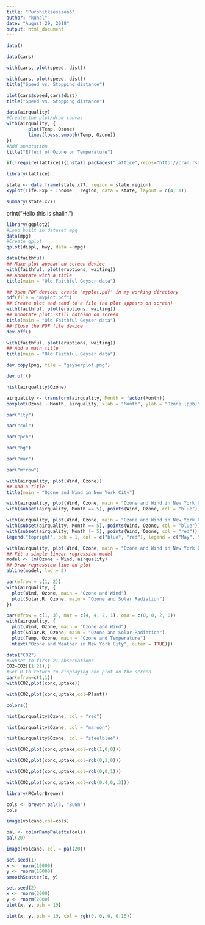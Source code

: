 ```yaml
---
title: "Purohitksession6"
author: "kunal"
date: "August 29, 2018"
output: html_document
---
```

```r
data()
```
```r
data(cars)
```

```r
with(cars, plot(speed, dist))
```
```r
with(cars, plot(speed, dist))
title("Speed vs. Stopping distance")
```
```r
plot(cars$speed,cars$dist)
title("Speed vs. Stopping distance")
```

```r
data(airquality)
#Create the plot/draw canvas
with(airquality, {
        plot(Temp, Ozone)
        lines(loess.smooth(Temp, Ozone))
})
#Add annotation
title("Effect of Ozone on Temperature")
```

```r
if(!require(lattice)){install.packages("lattice",repos="http://cran.rstudio.com/")}
```
```r
library(lattice)
```

```r
state <- data.frame(state.x77, region = state.region)
xyplot(Life.Exp ~ Income | region, data = state, layout = c(4, 1))
```
```r
summary(state.x77)
```
print("Hello this is shalin.")

```r
library(ggplot2)
#Load built in dataset mpg
data(mpg)
#Create qplot
qplot(displ, hwy, data = mpg)
```

```r
data(faithful)
## Make plot appear on screen device
with(faithful, plot(eruptions, waiting))
## Annotate with a title
title(main = "Old Faithful Geyser data")
```
```r
## Open PDF device; create 'myplot.pdf' in my working directory
pdf(file = "myplot.pdf")
## Create plot and send to a file (no plot appears on screen)
with(faithful, plot(eruptions, waiting))
## Annotate plot; still nothing on screen
title(main = "Old Faithful Geyser data")
## Close the PDF file device
dev.off()
```

```r
with(faithful, plot(eruptions, waiting))
## Add a main title
title(main = "Old Faithful Geyser data")
```

```r
dev.copy(png, file = "geyserplot.png")
```

```r
dev.off()
```

```r
hist(airquality$Ozone)
```

```r
airquality <- transform(airquality, Month = factor(Month))
boxplot(Ozone ~ Month, airquality, xlab = "Month", ylab = "Ozone (ppb)")
```

```r
par("lty")
```

```r
par("col")
```

```r
par("pch")
```

```r
par("bg")
```

```r
par("mar")
```

```r
par("mfrow")
```

```r
with(airquality, plot(Wind, Ozone))
## Add a title
title(main = "Ozone and Wind in New York City")
```

```r
with(airquality, plot(Wind, Ozone, main = "Ozone and Wind in New York City"))
with(subset(airquality, Month == 5), points(Wind, Ozone, col = "blue"))
```

```r
with(airquality, plot(Wind, Ozone, main = "Ozone and Wind in New York City", type = "n"))
with(subset(airquality, Month == 5), points(Wind, Ozone, col = "blue"))
with(subset(airquality, Month != 5), points(Wind, Ozone, col = "red"))
legend("topright", pch = 1, col = c("blue", "red"), legend = c("May", "Other Months"))
```

```r
with(airquality, plot(Wind, Ozone, main = "Ozone and Wind in New York City", pch = 20))
## Fit a simple linear regression model
model <- lm(Ozone ~ Wind, airquality)
## Draw regression line on plot
abline(model, lwd = 2)
```

```r
par(mfrow = c(1, 2))
with(airquality, {
  plot(Wind, Ozone, main = "Ozone and Wind")
  plot(Solar.R, Ozone, main = "Ozone and Solar Radiation")
})
```

```r
par(mfrow = c(1, 3), mar = c(4, 4, 2, 1), oma = c(0, 0, 2, 0))
with(airquality, {
  plot(Wind, Ozone, main = "Ozone and Wind")
  plot(Solar.R, Ozone, main = "Ozone and Solar Radiation")
  plot(Temp, Ozone, main = "Ozone and Temperature")
  mtext("Ozone and Weather in New York City", outer = TRUE)})
```

```r
data("CO2")
#Subset to first 21 observations
CO2=CO2[(1:21),]
#Set R to return to displaying one plot on the screen
par(mfrow=c(1,1))
with(CO2,plot(conc,uptake))
```

```r
with(CO2,plot(conc,uptake,col=Plant))
```

```r
colors()
```

```r
hist(airquality$Ozone, col = "red")
```

```r
hist(airquality$Ozone, col = "maroon")
```

```r
hist(airquality$Ozone, col = "steelblue")
```

```r
with(CO2,plot(conc,uptake,col=rgb(1,0,0)))
```

```r
with(CO2,plot(conc,uptake,col=rgb(0,1,0)))
```

```r
with(CO2,plot(conc,uptake,col=rgb(0,0,1)))
```

```r
with(CO2,plot(conc,uptake,col=rgb(0.4,0,.3)))
```

```r
library(RColorBrewer)
```

```r
cols <- brewer.pal(3, "BuGn")
cols
```

```r
image(volcano,col=cols)
```

```r
pal <- colorRampPalette(cols)
pal(20)
```

```r
image(volcano, col = pal(20))
```

```r
set.seed(1)
x <- rnorm(10000)
y <- rnorm(10000)
smoothScatter(x, y)
```

```r
set.seed(2)
x <- rnorm(2000)
y <- rnorm(2000)
plot(x, y, pch = 19)
```

```r
plot(x, y, pch = 19, col = rgb(0, 0, 0, 0.15))
```

